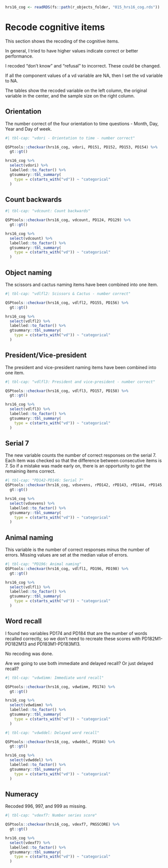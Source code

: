 

```r
hrs16_cog <- readRDS(fs::path(r_objects_folder, "015_hrs16_cog.rds"))
```

# Recode cognitive items

This section shows the recoding of the cognitive items.

In general, I tried to have higher values indicate correct or better performance.

I recoded "don't know" and "refusal" to incorrect. These could be changed.

If all the component values of a vd variable are NA, then I set the vd variable to NA.

The tables show the recoded variable on the left column, the original variable in the center, and the sample size on the right column.

## Orientation

The number correct of the four orientation to time questions - Month, Day, Year and Day of week.

```r
#| tbl-cap: "vdori - Orientation to time - number correct"

QSPtools::checkvar(hrs16_cog, vdori, PD151, PD152, PD153, PD154) %>%
  gt::gt()
```

```r
hrs16_cog %>%
  select(vdori) %>%
  labelled::to_factor() %>%
  gtsummary::tbl_summary(
    type = c(starts_with("vd")) ~ "categorical"
  )
```

## Count backwards


```r
#| tbl-cap: "vdcount: Count backwards"

QSPtools::checkvar(hrs16_cog, vdcount, PD124, PD129) %>%
  gt::gt()
```

```r
hrs16_cog %>%
  select(vdcount) %>%
  labelled::to_factor() %>%
  gtsummary::tbl_summary(
    type = c(starts_with("vd")) ~ "categorical"
  )
```

## Object naming

The scissors and cactus naming items have been combined into one item.

```r
#| tbl-cap: "vdlfl2: Scissors & Cactus - number correct"

QSPtools::checkvar(hrs16_cog, vdlfl2, PD155, PD156) %>%
  gt::gt()
```

```r
hrs16_cog %>%
  select(vdlfl2) %>%
  labelled::to_factor() %>%
  gtsummary::tbl_summary(
    type = c(starts_with("vd")) ~ "categorical"
  )
```

## President/Vice-president

The president and vice-president naming items have been combined into one item.

```r
#| tbl-cap: "vdlfl3: President and vice-president - number correct"

QSPtools::checkvar(hrs16_cog, vdlfl3, PD157, PD158) %>%
  gt::gt()
```

```r
hrs16_cog %>%
  select(vdlfl3) %>%
  labelled::to_factor() %>%
  gtsummary::tbl_summary(
    type = c(starts_with("vd")) ~ "categorical"
  )
```

## Serial 7

The new variable counts the number of correct responses on the serial 7.  Each item was checked so that the difference between consecutive items is 7.  So if a mistake was made early on, there is an opportunity to get the remaining items correct.

```r
#| tbl-cap: "PD142-PD146: Serial 7"
QSPtools::checkvar(hrs16_cog, vdsevens, rPD142, rPD143, rPD144, rPD145, rPD146) %>%
  gt::gt()
```

```r
hrs16_cog %>%
  select(vdsevens) %>%
  labelled::to_factor() %>%
  gtsummary::tbl_summary(
    type = c(starts_with("vd")) ~ "categorical"
  )
```

## Animal naming

This variable is the number of correct responses minus the number of errors.  Missing values are set at the median value of errors.

```r
#| tbl-cap: "PD196: Animal naming"
QSPtools::checkvar(hrs16_cog, vdlfl1, PD196, PD198) %>%
  gt::gt()
```

```r
hrs16_cog %>%
  select(vdlfl1) %>%
  labelled::to_factor() %>%
  gtsummary::tbl_summary(
    type = c(starts_with("vd")) ~ "categorical"
  )
```

## Word recall

I found two variables PD174 and PD184 that are the number of words recalled correctly, so we don't need to recreate these scores with PD182M1-PD182M13 and PD183M1-PD183M13.

No recoding was done.

Are we going to use both immediate and delayed recall? Or just delayed recall?

```r
#| tbl-cap: "vdwdimm: Immediate word recall"

QSPtools::checkvar(hrs16_cog, vdwdimm, PD174) %>%
  gt::gt()
```

```r
hrs16_cog %>%
  select(vdwdimm) %>%
  labelled::to_factor() %>%
  gtsummary::tbl_summary(
    type = c(starts_with("vd")) ~ "categorical"
  )
```


```r
#| tbl-cap: "vdwddel: Delayed word recall"

QSPtools::checkvar(hrs16_cog, vdwddel, PD184) %>%
  gt::gt()
```

```r
hrs16_cog %>%
  select(vdwddel) %>%
  labelled::to_factor() %>%
  gtsummary::tbl_summary(
    type = c(starts_with("vd")) ~ "categorical"
  )
```

## Numeracy

Recoded 996, 997, and 999 as missing.

```r
#| tbl-cap: "vdexf7: Number series score"

QSPtools::checkvar(hrs16_cog, vdexf7, PNSSCORE) %>%
  gt::gt()
```

```r
hrs16_cog %>%
  select(vdexf7) %>%
  labelled::to_factor() %>%
  gtsummary::tbl_summary(
    type = c(starts_with("vd")) ~ "categorical"
  )
```

